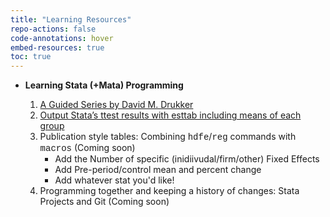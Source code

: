 ```yaml
---
title: "Learning Resources"
repo-actions: false
code-annotations: hover
embed-resources: true
toc: true
---
```


```{=html}
<ul>
  <li><b>Learning Stata (+Mata) Programming</b></li>
  <ol>
    <li><a href="https://blog.stata.com/2016/01/15/programming-an-estimation-command-in-stata-a-map-to-posted-entries/">A Guided Series by David M. Drukker</a></li>
    <li><a href="https://losetposet.wordpress.com/2016/06/16/output-statas-ttest-results-with-esttab-including-means-of-each-group/">Output Stata’s ttest results with esttab including means of each group</a></li>
    <li>Publication style tables: Combining <a style="font-family:'Courier New'">hdfe</a>/<a style="font-family:'Courier New'">reg</a> commands with <a style="font-family:'Courier New'">macros</a> (Coming soon)
    <ul><li>Add the Number of specific (inidiivudal/firm/other) Fixed Effects</li>
    <li>Add Pre-period/control mean and percent change</li>
    <li>Add whatever stat you'd like!</li></ul>
    </li>
     <li>Programming together and keeping a history of changes: Stata Projects and Git (Coming soon)</li>
    </ol>
</ul>
```
